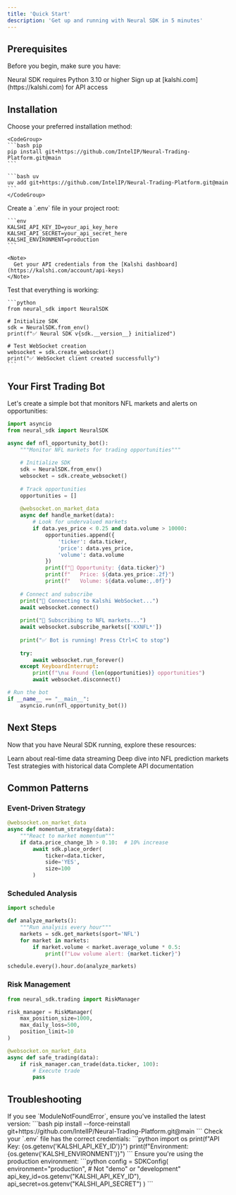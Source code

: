 ```yaml
---
title: 'Quick Start'
description: 'Get up and running with Neural SDK in 5 minutes'
---
```


## Prerequisites

Before you begin, make sure you have:

<CardGroup cols={2}>
  <Card title="Python 3.10+" icon="python">
    Neural SDK requires Python 3.10 or higher
  </Card>
  <Card title="Kalshi Account" icon="user">
    Sign up at [kalshi.com](https://kalshi.com) for API access
  </Card>
</CardGroup>

## Installation

<Steps>
  <Step title="Install Neural SDK">
    Choose your preferred installation method:
    
    <CodeGroup>
    ```bash pip
    pip install git+https://github.com/IntelIP/Neural-Trading-Platform.git@main
    ```
    
    ```bash uv
    uv add git+https://github.com/IntelIP/Neural-Trading-Platform.git@main
    ```
    </CodeGroup>
  </Step>
  
  <Step title="Set up environment variables">
    Create a `.env` file in your project root:
    
    ```env
    KALSHI_API_KEY_ID=your_api_key_here
    KALSHI_API_SECRET=your_api_secret_here
    KALSHI_ENVIRONMENT=production
    ```
    
    <Note>
      Get your API credentials from the [Kalshi dashboard](https://kalshi.com/account/api-keys)
    </Note>
  </Step>
  
  <Step title="Verify installation">
    Test that everything is working:
    
    ```python
    from neural_sdk import NeuralSDK
    
    # Initialize SDK
    sdk = NeuralSDK.from_env()
    print(f"✅ Neural SDK v{sdk.__version__} initialized")
    
    # Test WebSocket creation
    websocket = sdk.create_websocket()
    print("✅ WebSocket client created successfully")
    ```
  </Step>
</Steps>

## Your First Trading Bot

Let's create a simple bot that monitors NFL markets and alerts on opportunities:

```python
import asyncio
from neural_sdk import NeuralSDK

async def nfl_opportunity_bot():
    """Monitor NFL markets for trading opportunities"""
    
    # Initialize SDK
    sdk = NeuralSDK.from_env()
    websocket = sdk.create_websocket()
    
    # Track opportunities
    opportunities = []
    
    @websocket.on_market_data
    async def handle_market(data):
        # Look for undervalued markets
        if data.yes_price < 0.25 and data.volume > 10000:
            opportunities.append({
                'ticker': data.ticker,
                'price': data.yes_price,
                'volume': data.volume
            })
            print(f"🎯 Opportunity: {data.ticker}")
            print(f"   Price: ${data.yes_price:.2f}")
            print(f"   Volume: ${data.volume:,.0f}")
    
    # Connect and subscribe
    print("🔌 Connecting to Kalshi WebSocket...")
    await websocket.connect()
    
    print("📡 Subscribing to NFL markets...")
    await websocket.subscribe_markets(['KXNFL*'])
    
    print("✅ Bot is running! Press Ctrl+C to stop")
    
    try:
        await websocket.run_forever()
    except KeyboardInterrupt:
        print(f"\n📊 Found {len(opportunities)} opportunities")
        await websocket.disconnect()

# Run the bot
if __name__ == "__main__":
    asyncio.run(nfl_opportunity_bot())
```

## Next Steps

Now that you have Neural SDK running, explore these resources:

<CardGroup cols={2}>
  <Card 
    title="WebSocket Streaming" 
    icon="bolt" 
    href="/guides/websocket-streaming"
  >
    Learn about real-time data streaming
  </Card>
  <Card 
    title="NFL Markets Guide" 
    icon="football" 
    href="/guides/nfl-markets"
  >
    Deep dive into NFL prediction markets
  </Card>
  <Card 
    title="Backtesting" 
    icon="chart-line" 
    href="/guides/backtesting"
  >
    Test strategies with historical data
  </Card>
  <Card 
    title="API Reference" 
    icon="code" 
    href="/api-reference/sdk/neural-sdk"
  >
    Complete API documentation
  </Card>
</CardGroup>

## Common Patterns

### Event-Driven Strategy

```python
@websocket.on_market_data
async def momentum_strategy(data):
    """React to market momentum"""
    if data.price_change_1h > 0.10:  # 10% increase
        await sdk.place_order(
            ticker=data.ticker,
            side='YES',
            size=100
        )
```

### Scheduled Analysis

```python
import schedule

def analyze_markets():
    """Run analysis every hour"""
    markets = sdk.get_markets(sport='NFL')
    for market in markets:
        if market.volume < market.average_volume * 0.5:
            print(f"Low volume alert: {market.ticker}")

schedule.every().hour.do(analyze_markets)
```

### Risk Management

```python
from neural_sdk.trading import RiskManager

risk_manager = RiskManager(
    max_position_size=1000,
    max_daily_loss=500,
    position_limit=10
)

@websocket.on_market_data
async def safe_trading(data):
    if risk_manager.can_trade(data.ticker, 100):
        # Execute trade
        pass
```

## Troubleshooting

<AccordionGroup>
  <Accordion title="ModuleNotFoundError">
    If you see `ModuleNotFoundError`, ensure you've installed the latest version:
    ```bash
    pip install --force-reinstall git+https://github.com/IntelIP/Neural-Trading-Platform.git@main
    ```
  </Accordion>
  
  <Accordion title="Authentication Failed">
    Check your `.env` file has the correct credentials:
    ```python
    import os
    print(f"API Key: {os.getenv('KALSHI_API_KEY_ID')}")
    print(f"Environment: {os.getenv('KALSHI_ENVIRONMENT')}")
    ```
  </Accordion>
  
  <Accordion title="WebSocket Connection Issues">
    Ensure you're using the production environment:
    ```python
    config = SDKConfig(
        environment="production",  # Not "demo" or "development"
        api_key_id=os.getenv("KALSHI_API_KEY_ID"),
        api_secret=os.getenv("KALSHI_API_SECRET")
    )
    ```
  </Accordion>
</AccordionGroup>